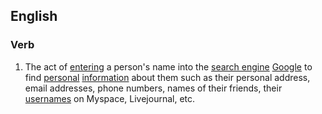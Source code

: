 ==English==

===Verb===
{{infl|en|verb|[[Google]] [[stalk]]}}

# The act of [[entering]] a person's name into the [[search engine]] [[Google]] to find [[personal]] [[information]] about them such as their personal address, email addresses, phone numbers, names of their friends, their [[usernames]] on Myspace, Livejournal, etc.